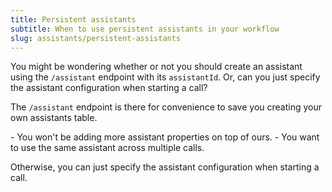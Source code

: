 ```yaml
---
title: Persistent assistants
subtitle: When to use persistent assistants in your workflow
slug: assistants/persistent-assistants
---
```



You might be wondering whether or not you should create an assistant using the `/assistant` endpoint with its `assistantId`. Or, can you just specify the assistant configuration when starting a call?

The `/assistant` endpoint is there for convenience to save you creating your own assistants table.

<Accordion title="Use cases">
- You won't be adding more assistant properties on top of ours.
- You want to use the same assistant across multiple calls.
</Accordion>

Otherwise, you can just specify the assistant configuration when starting a call.
